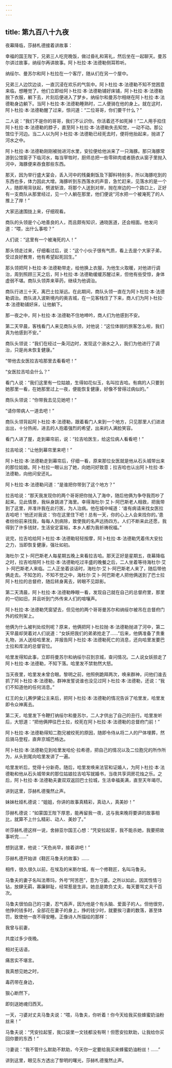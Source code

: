 ```yaml
---
---
---
```

title: 第九百八十九夜
---






夜幕降临，莎赫札德接着讲故事：





幸福的国王陛下，兄弟三人吃完晚饭，做过昏礼和宵礼，然后坐在一起聊天。曼苏尔讲过故事，纳绥尔再讲故事。阿卜杜拉·本·法德勒侧耳聆听。

纳绥尔、曼苏尔和阿卜杜拉在一个客厅，随从们在另一个屋中。

兄弟三人边饮边谈，一直沉浸在欢乐的气氛中。阿卜杜拉·本·法德勒不知不觉困意来临，想睡觉了。他们立即给阿卜杜拉·本·法德勒铺好床铺，阿卜杜拉·本·法德勒脱下衣服，躺下去，片刻后便进入了梦乡。纳绥尔和曼苏尔相继在阿卜杜拉·本·法德勒身边躺下。当阿卜杜拉·本·法德勒睡熟时，二人便骑在他的身上。就在这时，阿卜杜拉·本·法德勒醒了过来，惊问道：“二位哥哥，你们要干什么？”

二人说：“我们不是你的哥哥，我们不认识你。你活着还不如死掉！”二人用手掐住阿卜杜拉·本·法德勒的脖子，直至阿卜杜拉·本·法德勒失去知觉，一动不动。那公馆位于河边。当二人以为阿卜杜拉·本·法德勒已经死去时，便将他抬起来，抛进了河水之中。

阿卜杜拉·本·法德勒刚刚被抛进河水里，安拉便给他派来了一只海豚。那只海豚常游到公馆窗子下临河水，每当宰牲时，厨师总把一些零碎肉或者肠衣从窗子里抛入河中，海豚便来吞食那些东西。

那天，因为举行盛大宴会，丢入河中的残羹剩饭及下脚料特别多，所以海豚吃到的东西也多，体力因此大增。海豚听到东西落水的声音，急忙赶来，见落水的是一个人，随即用背驮起，劈波斩浪，将那个人送到对岸，抛在岸边的一个路口上，正好有一支商队从那里经过，见一个人躺在那里，他们便说“河水把一个被淹死了的人推上了岸！”

大家迅速围拢上来，仔细观看。

商队的头领是个心地善良的人，而且颇有知识，通晓医道，还会相面。他发问道：“喂，出什么事啦？”

人们说：“这里有一个被淹死的人！”

那头领走过来，仔细看过后，说：“这个小伙子很有气质，看上去是个大家子弟，受过良好教育，他有希望起死回生。”

那头领把阿卜杜拉·本·法德勒带走，给他换上衣服，为他生火取暖，对他进行调治，周到照顾三天之后，阿卜杜拉·本·法德勒缓缓苏醒过来，但他有些受惊，身体虚弱不堪。商队头领弄来草药，继续为他调治。

商队行进三十天，离巴士拉渐远。在此期间，商队头领一直在为阿卜杜拉·本·法德勒调治。商队进入波斯境内的奥吉城，在一见客栈住了下来，商人们为阿卜杜拉·本·法德勒铺好床，让他躺下。

那一夜之中，阿卜杜拉·本·法德勒不住地呻吟，商人们为他感到不安。

第二天早晨，客栈看门人来见商队头领，对他说：“这位体弱的旅客怎么啦，我们真为他感到不安。”

商队头领说：“我们在经过一条河边时，发现这个溺水之入，我们为他进行了调治，只是尚未恢复健康。”

“带他去女医拉吉哈那里去看看吧！”

“女医拉吉哈会什么？”

看门人说：“我们这里有一位姑娘，生得如花似玉，名叫拉吉哈。有病的人只要到她那里一看，在她那里过上一夜，便能恢复健康，好像不曾得过病似的。”

商队头领说：“你带我去见见她吧！”

“请你带病人一道去吧！”

商队头领背起阿卜杜拉·本·法德勒，跟着看门人来到一个地方，只见那里人们进进出出，十分热闹，进去的人抱着强烈的希望，出来的人满脸笑容。

看门人进了屋，走到幕帘前，说：“拉吉哈医生，给这位病人看看吧！”

拉吉哈说：“让他到幕帘里来吧！”

阿卜杜拉·本·法德勒走到幕帘后，仔细一看，原来那位女医就是他从石头城带出来的那位姑娘。阿卜杜拉一眼认出了她，向她问好致意；拉吉哈也认出阿卜杜拉·本·法德勒，向他问安还礼。

阿卜杜拉·本·法德勒问道：“是谁把你带到了这个地方？”

拉吉哈说：“那天我发现你的两个哥哥把你抛入了海中，随后他俩为争夺我而吵了起来。见此情景，我纵身跳进了海里。幸得海杜尔·艾卜·阿巴斯老人相救，把我带到了这里，并准许我在此行医，为人治病。他在城中喊道：‘谁有病请来找女医拉吉哈吧！’他还对我说：‘你在这里住下吧！总有一天，你的心上人会来找你的。’患者纷纷前来找我，每每人到病除，致使我的名声远扬四方。人们不断来此还愿，我得到了许多钱财，生活安定富裕，本乡人都为我祈祷祝福。”

说完，拉吉哈给阿卜杜拉·本·法德勒轻轻按摩，阿卜杜拉·本·法德勒凭着伟大安拉之力，当即恢复健康，强壮如初。

海杜尔·艾卜·阿巴斯老人每星期五晚上来看拉吉哈。那天正好是星期五，夜幕降临之时，拉吉哈陪阿卜杜拉·本·法德勒吃过丰盛的晚餐之后，二人坐着等待海杜尔·艾卜·阿巴斯老人来临。二人正坐着谈话时，海杜尔·艾卜·阿巴斯老人来了，随后带他俩走去。不知怎的，不知不觉之中，海杜尔·艾卜·阿巴斯老人把他俩送到了巴士拉阿卜杜拉的总督府，随后转身离去，转眼不见踪影。

第二天清晨，阿卜杜拉·本·法德勒睁眼一看，发现自己就在自己的总督府里，那里的一切如旧，并且听到门外传来人们的喧嚷声。

阿卜杜拉·本·法德勒凭窗望去，但见他的两个哥哥曼苏尔和纳绥尔被吊在总督府门外的绞刑架上。

他俩为什么被判处绞刑呢？原来，他俩把阿卜杜拉抛·本·法德勒抛进了河中，第二天早晨却哭着对人们说道：“女妖把我们的弟弟抢走了……”后来，他俩准备了贵重礼物，派人送给哈里发，并报告阿卜杜拉·本·法德勒死亡的消息，还向哈里发要巴士拉和库法的总督官位。

哈里发得知此事，立即将曼苏尔和纳绥尔召到京城，查问情况。二人说女妖掠走了阿卜杜拉·本·法德勒，不知下落。哈里发不禁勃然大怒。

当天夜里，哈里发未曾合眼。黎明之前，他照例跪拜两次，唤来群神，问他们谁去抓了阿卜杜拉·本·法德勒，群神发誓说谁也没见过阿卜杜拉·本·法德勒，还说：“我们不知道他的任何消息。”

红王的女儿赛伊黛公主来后，把阿卜杜拉·本·法德勒的情况告诉了哈里发，哈里发即令众神离去。

第二天，哈里发下令鞭打纳绥尔和曼苏尔，二人才供出了自己的丑行。哈里发听后，大怒道：“把他俩押往巴士拉，绞死在阿卜杜拉·本·法德勒的总督府门前！”

阿卜杜拉·本·法德勒得知二胞兄被绞死的原因，随即令侍从将二人的尸体埋葬，然后骑马登程，直奔京城巴格达。

阿卜杜拉·本·法德勒见到哈里发哈伦·拉希德，把自己的情况以及二位胞兄的所作所为，从头到尾向哈里发讲了一遍。

哈里发听后，觉得十分新奇。随后，哈里发唤来法官和证婚人，为阿卜杜拉·本·法德勒和他从石头城带来的那位姑娘拉吉哈写就婚书，当夜共享洞房花烛之乐。之后，阿卜杜拉·本·法德勒夫妻双双返回巴士拉城，生活幸福美满，直至天年竭尽。

讲到这里，莎赫札德戛然止声。

妹妹杜娅札德说：“姐姐，你讲的故事真精彩，真动人，真美妙！”

莎赫札德说：“如蒙国王陛下厚恩，能再留我一夜，这与我来晚将要讲的故事相比，就算不上什么精彩、动人、美妙了。”

听莎赫札德这样一说，舍赫亚尔国王心想：“凭安拉起誓，我不能杀她，我要把故事听完……”

想到这里，他说：“天色尚早，接着讲吧！”

莎赫札德开始讲《鞋匠马鲁夫的故事》……

相传，很久很久以前，在埃及的米斯尔城，有一个修鞋匠，名叫马鲁夫。

马鲁夫的妻子名叫法蒂玛，外号“阿苦芭”，意为刁婆。之所以如此，因其性情刁钻，放肆无羁，寡廉鲜耻，经常惹是生非。她总是欺负丈夫，每天要骂丈夫千百次。

马鲁夫很怕自己的刁妻，忍气吞声，因为他是个有头脑、爱面子的人。但他很穷，他挣的钱多时，全部花在妻子的身上，挣的钱少时，就要挨刁妻的数落，甚至体罚，致使他一夜不得安睡。正像诗人所描绘的那样：


我曾与前妻，

共度过多少夜晚。

相对无话语，

痛苦实不堪言。

我真想见她之时，

毒药带在身边，

狠心断然下，

即刻送她魂归西天。



一天，刁婆对丈夫马鲁夫说：“喂，马鲁夫，你听着！你今天给我买些蜂蜜奶油粉丝来！”

马鲁夫说：“凭安拉起誓，我口袋里一文钱都没有啊！但愿安拉默助，让我给你买回你要的东西！”

刁妻说：“我不管什么默助不默助，今天你一定要给我买来蜂蜜奶油粉丝！……”





讲到这里，眼见东方透出了黎明的曙光，莎赫札德戛然止声。